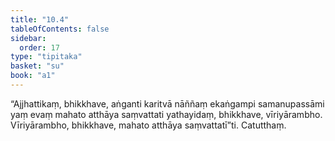 ```yaml
---
title: "10.4"
tableOfContents: false
sidebar:
  order: 17
type: "tipitaka"
basket: "su"
book: "a1"
---
```



<DynamicBreadcrumb />

<Division number="101" book="a1" bookNo="15" page="16">

<Paragraph number="212" book="a1">
“Ajjhattikaṃ, bhikkhave, aṅganti karitvā nāññaṃ ekaṅgampi samanupassāmi yaṃ evaṃ mahato atthāya saṃvattati yathayidaṃ, bhikkhave, vīriyārambho. Vīriyārambho, bhikkhave, mahato atthāya saṃvattatī”ti.

</Paragraph>
</Division>

<Paragraph number="213" type="center" book="a1">
Catutthaṃ.
</Paragraph>